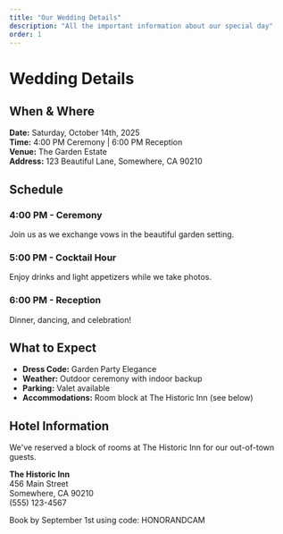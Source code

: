 ```yaml
---
title: "Our Wedding Details"
description: "All the important information about our special day"
order: 1
---
```


# Wedding Details

## When & Where

**Date:** Saturday, October 14th, 2025  
**Time:** 4:00 PM Ceremony | 6:00 PM Reception  
**Venue:** The Garden Estate  
**Address:** 123 Beautiful Lane, Somewhere, CA 90210

## Schedule

### 4:00 PM - Ceremony
Join us as we exchange vows in the beautiful garden setting.

### 5:00 PM - Cocktail Hour
Enjoy drinks and light appetizers while we take photos.

### 6:00 PM - Reception
Dinner, dancing, and celebration!

## What to Expect

- **Dress Code:** Garden Party Elegance
- **Weather:** Outdoor ceremony with indoor backup
- **Parking:** Valet available
- **Accommodations:** Room block at The Historic Inn (see below)

## Hotel Information

We've reserved a block of rooms at The Historic Inn for our out-of-town guests.

**The Historic Inn**  
456 Main Street  
Somewhere, CA 90210  
(555) 123-4567

Book by September 1st using code: HONORANDCAM
